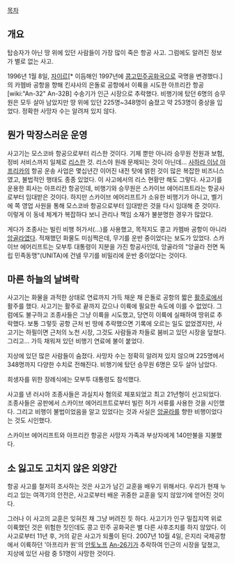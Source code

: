 [[목차]]
== 개요 ==
탑승자가 아닌 땅 위에 있던 사람들이 가장 많이 죽은 항공 사고. 그럼에도 알려진 정보가 별로 없는 사고.

1996년 1월 8일, [[자이르]][* 이듬해인 1997년에 [[콩고민주공화국]]으로 국명을 변경했다.]의 카헴바 공항을 향해 킨샤사의 은돌로 공항에서 이륙을 시도한 아프리칸 항공 [wiki:"An-32" An-32B] 수송기가 인근 시장으로 추락했다. 비행기에 탔던 6명의 승무원은 모두 살아 남았지만 땅 위에 있던 225명~348명이 숨졌고 약 253명이 중상을 입었다. 정확한 사망자 수는 알려져 있지 않다.

== 뭔가 막장스러운 운영 ==
사고기는 모스코바 항공으로부터 리스한 것이다. 기체 뿐만 아니라 승무원 전원과 보험, 정비 서비스까지 일체로 [[리스]]한 것. 리스야 원래 문제되는 것이 아닌데... [[사하라 이남 아프리카]]의 항공 운송 사업은 몇십년간 이어진 내전 탓에 얽힌 것이 많은 복잡한 비즈니스였고, 불법적인 행태도 종종 있었다. 이 사고에서의 리스 현황만 해도 그렇다. 사고기를 운용한 회사는 아프리칸 항공인데, 비행기와 승무원은 스카이브 에어리프트라는 항공사로부터 임대받은 것이다. 하지만 스카이브 에어리프트가 소유한 비행기가 아니고, 벨기에 쪽 영업 사원을 통해 모스코바 항공으로부터 임대받은 것을 다시 임대해 준 것이다. 이렇게 이 동네 체계가 복잡하다 보니 관리나 책임 소재가 불분명한 경우가 많았다.

게다가 조종사는 빌린 비행 허가서(...)를 사용했고, 목적지도 콩고 카헴바 공항이 아니라 [[앙골라]]였다. 적재했던 화물도 미심쩍은데, 무기를 운반 중이었다는 보도가 있었다. 스카이브 에어리프트는 모부투 대통령이 지분을 가진 항공사인데, 앙골라의 "앙골라 전면 독립 민족동맹"(UNITA)에 건넬 무기를 비밀리에 운반 중이었다는 것이다.

== 마른 하늘의 날벼락 ==
사고기는 화물을 과적한 상태로 연료까지 가득 채운 채 은돌로 공항의 짧은 [[활주로]]에서 활주를 했다. 사고기는 활주로 끝까지 갔으나 이륙에 필요한 속도에 이를 수 없었다. 그럼에도 불구하고 조종사들은 그냥 이륙을 시도했고, 당연히 이륙에 실패하여 땅위로 추락했다. 보통 그렇듯 공항 근처 빈 땅에 추락했으면 기록에 오르는 일도 없었겠지만, 사고기는 하필이면 근처의 노천 시장, 그것도 사람들과 차들로 붐비고 있던 시장을 덮쳤다. 그리고... 가득 채워져 있던 비행기 연료에 불이 붙었다.

지상에 있던 많은 사람들이 숨졌다. 사망자 수는 정확히 알려져 있지 않으며 225명에서 348명까지 다양한 수치로 전해진다. 비행기에 탔던 승무원 6명은 모두 살아 남았다.

희생자를 위한 장례식에는 모부투 대통령도 참석했다.

사고를 낸 러시아 조종사들은 과실치사 혐의로 체포되었고 최고 21년형이 선고되었다. 조종사들은 공판에서 스카이브 에어리프트로부터 빌린 허가 서류를 사용한 것을 시인했다. 그리고 비행이 불법이었음을 알고 있었다는 것과 사실은 [[앙골라]]를 향한 비행이었다는 것도 시인했다.

스카이브 에어리프트와 아프리칸 항공은 사망자 가족과 부상자에게 140만불을 지불했다.

== 소 잃고도 고치지 않은 외양간 ==
항공 사고를 철저히 조사하는 것은 사고가 남긴 교훈을 배우기 위해서다. 우리가 현재 누리고 있는 여객기의 안전은, 사고로부터 배운 귀중한 교훈을 잊지 않았기에 얻어진 것이다.

그러나 이 사고의 교훈은 잊혀진 채 그냥 버려진 듯 하다. 사고기가 인구 밀집지역 위로 이륙했던 것은 위험한 짓인데도 콩고 민주 공화국은 별 다른 사후조치를 하지 않았다. 이 사고로부터 11년 후, 거의 같은 사고가 되풀이 된다. 2007년 10월 4일, 은지리 국제공항에서 이륙하던 '아프리카 원'의 [[안토노프]] [[An-26]]기가 추락하여 인근의 시장을 덮쳤고, 지상에 있던 사람 중 51명이 사망한 것이다.
